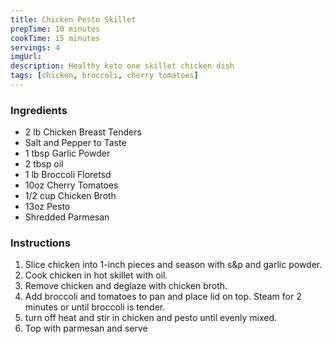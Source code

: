 ```yaml
---
title: Chicken Pesto Skillet
prepTime: 10 minutes
cookTime: 15 minutes
servings: 4
imgUrl:
description: Healthy keto one skillet chicken dish
tags: [chicken, broccoli, cherry tomatoes]
---
```


### Ingredients

- 2 lb Chicken Breast Tenders
- Salt and Pepper to Taste
- 1 tbsp Garlic Powder
- 2 tbsp oil
- 1 lb Broccoli Floretsd
- 10oz Cherry Tomatoes
- 1/2 cup Chicken Broth
- 13oz Pesto
- Shredded Parmesan

### Instructions

1. Slice chicken into 1-inch pieces and season with s&p and garlic powder.
1. Cook chicken in hot skillet with oil.
1. Remove chicken and deglaze with chicken broth.
1. Add broccoli and tomatoes to pan and place lid on top. Steam for 2 minutes or until broccoli is tender.
1. turn off heat and stir in chicken and pesto until evenly mixed.
1. Top with parmesan and serve
